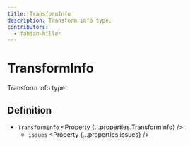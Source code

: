 ```yaml
---
title: TransformInfo
description: Transform info type.
contributors:
  - fabian-hiller
---
```



# TransformInfo

Transform info type.

## Definition

- `TransformInfo` <Property {...properties.TransformInfo} />
  - `issues` <Property {...properties.issues} />
